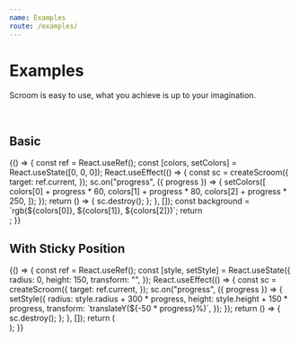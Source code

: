 ```yaml
---
name: Examples
route: /examples/
---
```



# Examples

Scroom is easy to use, what you achieve is up to your imagination.

<br />

## Basic

<Playground>
  {() => {
    const ref = React.useRef();
    const [colors, setColors] = React.useState([0, 0, 0]);
    React.useEffect(() => {
      const sc = createScroom({
        target: ref.current,
      });
      sc.on("progress", ({ progress }) => {
        setColors([
          colors[0] + progress * 60,
          colors[1] + progress * 80,
          colors[2] + progress * 250,
        ]);
      });
      return () => {
        sc.destroy();
      };
    }, []);
    const background = `rgb(${colors[0]}, ${colors[1]}, ${colors[2]})`;
    return <div ref={ref} style={{ height: "300px", background }} />;
  }}
</Playground>

<br />

## With Sticky Position

<Playground>
  {() => {
    const ref = React.useRef();
    const [style, setStyle] = React.useState({
      radius: 0,
      height: 150,
      transform: "",
    });
    React.useEffect(() => {
      const sc = createScroom({
        target: ref.current,
      });
      sc.on("progress", ({ progress }) => {
        setStyle({
          radius: style.radius + 300 * progress,
          height: style.height + 150 * progress,
          transform: `translateY(${-50 * progress}%)`,
        });
      });
      return () => {
        sc.destroy();
      };
    }, []);
    return (
      <div ref={ref} style={{ height: "800px" }}>
        <div
          style={{
            position: "sticky",
            top: "50%",
            margin: "0 auto",
            width: "300px",
            background: "#96E75D",
            height: style.height + "px",
            borderRadius: style.radius + "px",
            transform: style.transform,
          }}
        />
      </div>
    );
  }}
</Playground>
